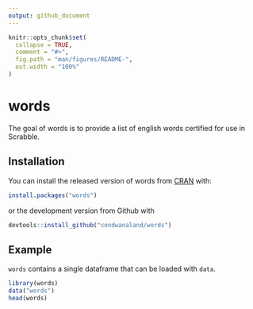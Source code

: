 ```yaml
---
output: github_document
---
```


<!-- README.md is generated from README.Rmd. Please edit that file -->

```r
knitr::opts_chunk$set(
  collapse = TRUE,
  comment = "#>",
  fig.path = "man/figures/README-",
  out.width = "100%"
)
```

# words

<!-- badges: start -->
<!-- badges: end -->

The goal of words is to provide a list of english words certified for use in Scrabble. 

## Installation

You can install the released version of words from [CRAN](https://CRAN.R-project.org) with:

``` r
install.packages("words")
```

or the development version from Github with
```r
devtools::install_github("condwanaland/words")
```

## Example

`words` contains a single dataframe that can be loaded with `data`.

```r
library(words)
data("words")
head(words)
```
